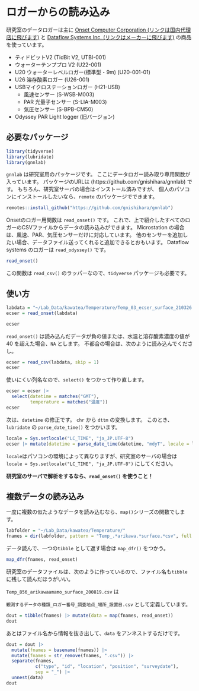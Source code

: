 # ロガーからの読み込み {#data-logger-input}

研究室のデータロガーは主に [Onset Computer Corporation (リンクは国内代理店に飛びます)](https://www.pacico.co.jp/) と [Dataflow Systems Inc. (リンクはメーカーに飛びます)](http://odysseydatarecording.com/) の商品を使っています。

* ティドビットV2 (TidBit V2, UTBI-001)
* ウォーターテンププロ V2 (U22-001)
* U20 ウォーターレベルロガー(標準型・9m) (U20-001-01)
* U26 溶存酸素ロガー (U26-001)
* USBマイクロステーションロガー (H21-USB)
  * 風速センサー (S-WSB-M003)
  * PAR 光量子センサー (S-LIA-M003)
  * 気圧センサー (S-BPB-CM50)
* Odyssey PAR Light logger (旧バージョン)

## 必要なパッケージ


```r
library(tidyverse)
library(lubridate)
library(gnnlab)
```

`gnnlab` は研究室用のパッケージです。
ここにデータロガー読み取り専用関数が入っています。
パッケージのURLは (https://github.com/gnishihara/gnnlab) です。
もちろん、研究室サーバの場合はインストール済みですが、
個人のパソコンにインストールしたいなら、`remote` のパッケージでできます。

```r
remotes::install_github("https://github.com/gnishihara/gnnlab")
```

Onsetのロガー用関数は `read_onset()` です。
これで、上で紹介したすべてのロガーのCSVファイルからデータの読み込みができます。
Microstation の場合は、風速、PAR、気圧センサーだけに対応しています。
他のセンサーを追加したい場合、データファイル送ってくれると追加できるとおもいます。
Dataflow systems のロガーは `read_odyssey()` です。

```r
read_onset()
```

この関数は `read_csv()` のラッパーなので、`tidyverse` パッケージも必要です。

## 使い方


```r
labdata = "~/Lab_Data/kawatea/Temperature/Temp_03_ecser_surface_210326.csv"
ecser = read_onset(labdata)
```

```r
ecser
```

`read_onset()` は読み込んだデータが負の値または、水温と溶存酸素濃度の値が 40 を超えた場合、`NA` とします。
不都合の場合は、次のように読み込んでくださし。

```r
ecser = read_csv(labdata, skip = 1)
ecser
```

使いにくい列名なので、`select()` をつかって作り直します。

```r
ecser = ecser |> 
  select(datetime = matches("GMT"),
         temperature = matches("温度"))
ecser
```

次は、`datetime`  の修正です。
`chr` から `dttm` の変換します。
このとき、`lubridate` の `parse_date_time()` をつかいます。

```r
locale = Sys.setlocale("LC_TIME", "ja_JP.UTF-8")
ecser |> mutate(datetime = parse_date_time(datetime, "mdyT", locale = locale))
```

`locale`はパソコンの環境によって異なりますが、研究室のサーバの場合は
`locale = Sys.setlocale("LC_TIME", "ja_JP.UTF-8")` にしてください。

**研究室のサーバで解析をするなら、`read_onset()` を使うこと！**

## 複数データの読み込み

一度に複数の似たようなデータを読み込むなら、`map()`シリーズの関数でします。

```r
labfolder = "~/Lab_Data/kawatea/Temperature/"
fnames = dir(labfolder, pattern = "Temp_.*arikawa.*surface.*csv", full = TRUE)
```


データ読んで、一つの`tibble` として返す場合は `map_dfr()` をつかう。

```r
map_dfr(fnames, read_onset)
```


研究室のデータファイルは、次のように作っているので、ファイル名も`tibble` に残して読んだほうがいい。

`Temp_856_arikawaamamo_surface_200819.csv` は

`観測するデータの種類_ロガー番号_調査地点_場所_設置日.csv` として定義しています。

```r
dout = tibble(fnames) |> mutate(data = map(fnames, read_onset))
dout
```

あとはファイル名から情報を抜き出して、`data` をアンネストするだけです。

```r
dout = dout |> 
  mutate(fnames = basename(fnames)) |> 
  mutate(fnames = str_remove(fnames, ".csv")) |> 
  separate(fnames, 
           c("type", "id", "location", "position", "surveydate"),
           sep = "_") |> 
  unnest(data)
dout
```

































